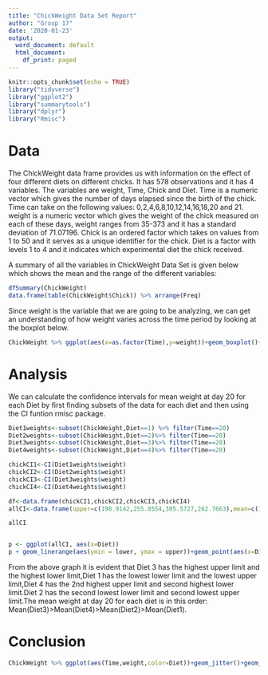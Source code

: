 ---
title: "ChickWeight Data Set Report"
author: "Group 17"
date: '2020-01-23'
output:
  word_document: default
  html_document:
    df_print: paged
---

```{r setup, include=FALSE}
knitr::opts_chunk$set(echo = TRUE)
library("tidyverse") 
library("ggplot2") 
library("summarytools") 
library("dplyr")
library("Rmisc")
```

# Data

The ChickWeight data frame provides us with information on the effect of four different diets on different chicks. It has 578 observations and it has 4 variables. The variables are weight, Time, Chick and Diet. Time is a numeric vector which gives the number of days elapsed since the birth of the chick. Time can take on the following values: 0,2,4,6,8,10,12,14,16,18,20 and 21. weight is a numeric vector which gives the weight of the chick measured on each of these days, weight ranges from 35-373 and it has a standard deviation of 71.07196. Chick is an ordered factor which takes on values from 1 to 50 and it serves as a unique identifier for the chick. Diet is a factor with levels 1 to 4 and it indicates which experimental diet the chick received.

A summary of all the variables in ChickWeight Data Set is given below which shows the mean and the range of the different variables:


```{r }
dfSummary(ChickWeight)
data.frame(table(ChickWeight$Chick)) %>% arrange(Freq)

```


Since weight is the variable that we are going to be analyzing, we can get an understanding of how weight varies across the time period by looking at the boxplot below.


```{r }
ChickWeight %>% ggplot(aes(x=as.factor(Time),y=weight))+geom_boxplot()+labs(x="Time",y="Weight",title="Weight of Chick vs Time")
```

# Analysis

We can calculate the confidence intervals for mean weight at day 20 for each Diet by first finding subsets of the data for each diet and then using the CI funtion rmisc package.

```{r echo=FALSE}
Diet1weights<-subset(ChickWeight,Diet==1) %>% filter(Time==20)
Diet2weights<-subset(ChickWeight,Diet==2)%>% filter(Time==20)
Diet3weights<-subset(ChickWeight,Diet==3)%>% filter(Time==20)
Diet4weights<-subset(ChickWeight,Diet==4)%>% filter(Time==20)

chickCI1<-CI(Diet1weights$weight)
chickCI2<-CI(Diet2weights$weight)
chickCI3<-CI(Diet3weights$weight)
chickCI4<-CI(Diet4weights$weight)

df<-data.frame(chickCI1,chickCI2,chickCI3,chickCI4)
allCI<-data.frame(upper=c(198.9142,255.8554,305.5727,262.7663),mean=c(170.4118,205.6000,258.9000,233.8889),lower=c(141.9093,155.3446,212.2273,205.0115),Diet=factor(c(1,2,3,4)))

allCI


p <- ggplot(allCI, aes(x=Diet))
p + geom_linerange(aes(ymin = lower, ymax = upper))+geom_point(aes(x=Diet, y=mean), colour="red")+labs(y="Weight",title="Confidence Intervals for mean weight at Day 20")

```


From the above graph it is evident that Diet 3 has the highest upper limit and the highest lower limit,Diet 1 has the lowest lower limit and the lowest upper limit,Diet 4 has the 2nd highest upper limit and second highest lower limit.Diet 2 has the second lowest lower limit and second lowest upper limit.The mean weight at day 20 for each diet is in this order: Mean(Diet3)>Mean(Diet4)>Mean(Diet2)>Mean(Diet1).


# Conclusion

```{r}
ChickWeight %>% ggplot(aes(Time,weight,color=Diet))+geom_jitter()+geom_smooth()+facet_grid(.~Diet)+labs(y="Weight",title="Variation of Weight with Time for the four Diets")
```

